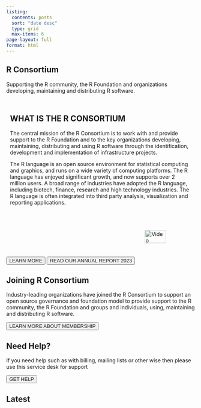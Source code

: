 ```yaml
---
listing:
  contents: posts
  sort: "date desc"
  type: grid
  max-items: 6
page-layout: full
format: html
---
```

<!--
<section class="linux-banner"> 
<img class="banner-image" src="lfprojects_banner_other.svg">
</section> -->
<section id="hero">
        <h2>R Consortium</h2>
        <p>Supporting the R community, the R Foundation and organizations developing, maintaining and distributing R software.</p>
</section>

<section class="what-is-r-section">
  <div style="display: flex; flex-wrap: wrap;">
  <div style="flex: 2; min-width: 300px; padding: 10px; align-items: center;">
  <h2>WHAT IS THE R CONSORTIUM</h2>
  <p>The central mission of the R Consortium is to work with and provide support to the R Foundation and to the key organizations developing, maintaining, distributing and using R software through the identification, development and implementation of infrastructure projects.</p>
  <p>The R language is an open source environment for statistical computing and graphics, and runs on a wide variety of computing platforms. The R language has enjoyed significant growth, and now supports over 2 million users. A broad range of industries have adopted the R language, including biotech, finance, research and high technology industries. The R language is often integrated into third party analysis, visualization and reporting applications.</p>
  </div>
  <div style="flex: 1; min-width: 300px; padding: 20px; border; display: flex; justify-content: flex-end; align-items: end;">
  <a class="video-popup" href="https://www.youtube.com/watch?v=XcBLEVknqvY" target="blank">
  <img src="https://www.r-consortium.org/wp-content/uploads/sites/13/2016/09/rcon_video_preview.png" alt="Video Preview" style="width: 70%; height: auto; cursor: pointer;">
  </a>
  </div>
  </div>
<button class="dark-button"><a href="about/about.qmd" style="text-decoration: none;">LEARN MORE</a></button>
<button class="dark-button"><a href="docs/RC-AR-2023_Final-Draft_1-30-24.pdf" style="text-decoration: none;">READ OUR ANNUAL REPORT 2023</a></button>

</section>

<section class="joining-r-section">
<h2>Joining R Consortium</h2>

<p>
Industry-leading organizations have joined the R Consortium to support an open source governance and foundation model to provide support to the R community, the R Foundation and groups and individuals, using, maintaining and distributing R software.
</p>

<button class="dark-button"><a href="join.qmd" style="text-decoration: none;">LEARN MORE ABOUT MEMBERSHIP</a></button>

</section>

<section class="need-help-section">
<h2>Need Help?</h2>
<p>
If you need help such as with billing, mailing lists or other wise then please use this service desk for support
</p>
<button class="dark-button"><a href="https://members.r-consortium.org/" style="text-decoration: none;">GET HELP</a></button>
</section>

<h2>Latest</h2>

